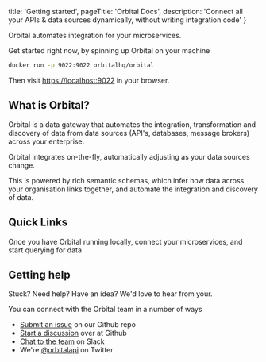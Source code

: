   title: 'Getting started',
  pageTitle: 'Orbital Docs',
  description: 'Connect all your APIs & data sources dynamically, without writing integration code'
}

Orbital automates integration for your microservices.  

Get started right now, by spinning up Orbital on your machine

```bash
docker run -p 9022:9022 orbitalhq/orbital
```
Then visit [https://localhost:9022](https://localhost:9022) in your browser.

## What is Orbital?

Orbital is a data gateway that automates the integration, transformation and discovery of data from data sources (API's, databases, message brokers) across your enterprise.

Orbital integrates on-the-fly, automatically adjusting as your data sources change.

This is powered by rich semantic schemas, which infer how data across your organisation links together, and automate the integration and discovery of data.

<ImageWithCaption src={NetworkDiagram.src} addLightBackground/>

## Quick Links
Once you have Orbital running locally, connect your microservices, and start querying for data

<QuickLinks>
  <QuickLink title="Connecting data sources" icon="connect" href="/docs/connecting-data-sources/overview"
             description="Connect your APIs, Databases and Message Queues to Orbital."/>
  <QuickLink title="Querying" icon="query" href="/docs/querying/writing-queries"
             description="Query for data through Orbital's API, and let Orbital handle the integration plumbing for you."/>

  <QuickLink title="Follow a guide" icon="guides" href="/docs/guides/first-integration/guide"
             description="Connect APIs, a DB and Kafka in this tutorial"/>

  <QuickLink title="Head to production" icon="production" href="/docs/deploying/production-deployments"
             description="Deploy Orbital on your Kubernetes cluster or using Docker Compose"/>
</QuickLinks>



## Getting help

Stuck?  Need help?  Have an idea?  We'd love to hear from your.

You can connect with the Orbital team in a number of ways

 * [Submit an issue](https://github.com/orbitalapi/orbital/issues) on our Github repo
 * [Start a discussion](https://github.com/orbitalapi/orbital/discussions) over at Github
 * [Chat to the team](https://join.slack.com/t/orbitalapi/shared_invite/zt-697laanr-DHGXXak5slqsY9DqwrkzHg) on Slack
 * We're [@orbitalapi](https://twitter.com/orbitalapi) on Twitter

